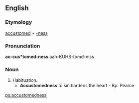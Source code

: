 ==English==

===Etymology===
[[accustomed]] + [[-ness]]

===Pronunciation===
'''ac-cus*tomed-ness'''
aah-KUHS-tomd-niss

===Noun===
{{en-noun|-}}

# Habituation.
#* '''Accustomedness''' to sin hardens the heart - Bp. Pearce

[[ps:accustomedness]]
